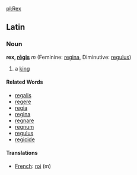 [[pl:Rex]]

==Latin==
===Noun===
'''rex, [[Wiktionary Appendix:Latin third declenions|rēgis]]''' ''m'' (Feminine: [[regina]], Diminutive: [[regulus]])

#a [[king]]

====Related Words====
*[[regalis]]
*[[regere]]
*[[regia]]
*[[regina]]
*[[regnare]]
*[[regnum]]
*[[regulus]]
*[[regicide]]

====Translations====
*[[French]]: [[roi]] (m)